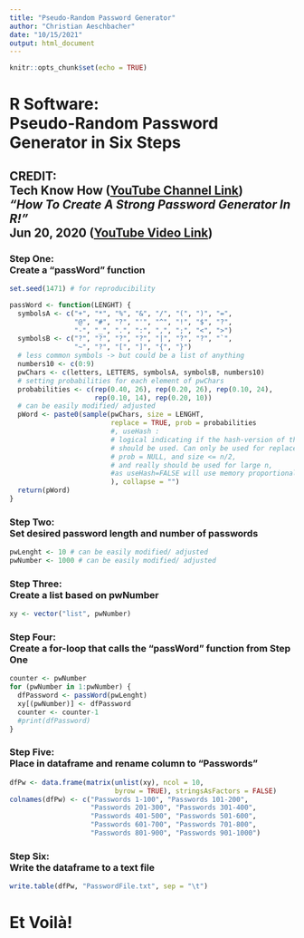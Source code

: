 ```yaml
---
title: "Pseudo-Random Password Generator"
author: "Christian Aeschbacher"
date: "10/15/2021"
output: html_document
---
```


```r
knitr::opts_chunk$set(echo = TRUE)
```

# R Software: <br> Pseudo-Random Password Generator in Six Steps

## **CREDIT**: <br> Tech Know How ([YouTube Channel Link](https://www.youtube.com/channel/UCwgcmcn_iifLGs_38JIF6kw)) <br> *"How To Create A Strong Password Generator In R!"* <br> Jun 20, 2020 ([YouTube Video Link](https://www.youtube.com/watch?v=CM-sKNebC0o))

### Step One: <br> Create a "passWord" function
```r
set.seed(1471) # for reproducibility

passWord <- function(LENGHT) {
  symbolsA <- c("+", "*", "%", "&", "/", "(", ")", "=", 
                "@", "#", "?", "'", "^", "!", "$", "?", 
                "-", "_", ".", ":", ",", ";", "<", ">")
  symbolsB <- c("?", "?", "?", "?", "|", "?", "?", "`", 
                "~", "?", "[", "]", "{", "}") 
  # less common symbols -> but could be a list of anything
  numbers10 <- c(0:9)
  pwChars <- c(letters, LETTERS, symbolsA, symbolsB, numbers10)
  # setting probabilities for each element of pwChars
  probabilities <- c(rep(0.40, 26), rep(0.20, 26), rep(0.10, 24), 
                     rep(0.10, 14), rep(0.20, 10)) 
  # can be easily modified/ adjusted
  pWord <- paste0(sample(pwChars, size = LENGHT, 
                         replace = TRUE, prob = probabilities
                         #, useHash : 
                         # logical indicating if the hash-version of the algorithm
                         # should be used. Can only be used for replace = FALSE, 
                         # prob = NULL, and size <= n/2, 
                         # and really should be used for large n, 
                         #as useHash=FALSE will use memory proportional to n.
                         ), collapse = "")
  return(pWord)
}
```

### Step Two: <br> Set desired password length and number of passwords 
```r
pwLenght <- 10 # can be easily modified/ adjusted
pwNumber <- 1000 # can be easily modified/ adjusted
```

### Step Three: <br> Create a list based on pwNumber
```r
xy <- vector("list", pwNumber)
```

### Step Four: <br> Create a for-loop that calls the "passWord" function from Step One
```r
counter <- pwNumber
for (pwNumber in 1:pwNumber) {
  dfPassword <- passWord(pwLenght)
  xy[(pwNumber)] <- dfPassword
  counter <- counter-1
  #print(dfPassword)
}
```

### Step Five: <br> Place in dataframe and rename column to "Passwords"
```r
dfPw <- data.frame(matrix(unlist(xy), ncol = 10,
                          byrow = TRUE), stringsAsFactors = FALSE)
colnames(dfPw) <- c("Passwords 1-100", "Passwords 101-200", 
                    "Passwords 201-300", "Passwords 301-400", 
                    "Passwords 401-500", "Passwords 501-600", 
                    "Passwords 601-700", "Passwords 701-800", 
                    "Passwords 801-900", "Passwords 901-1000")
```

### Step Six: <br> Write the dataframe to a text file
```r
write.table(dfPw, "PasswordFile.txt", sep = "\t")
```

# Et Voilà!







